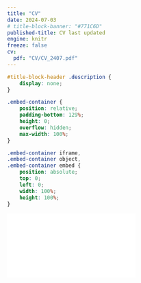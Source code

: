 ```yaml
---
title: "CV"
date: 2024-07-03
# title-block-banner: "#771C6D"
published-title: CV last updated
engine: knitr
freeze: false
cv:
  pdf: "CV/CV_2407.pdf"
---
```


```css
#title-block-header .description {
    display: none;
}
```

```css
.embed-container {
    position: relative;
    padding-bottom: 129%;
    height: 0;
    overflow: hidden;
    max-width: 100%;
}

.embed-container iframe,
.embed-container object,
.embed-container embed {
    position: absolute;
    top: 0;
    left: 0;
    width: 100%;
    height: 100%;
}
```

<div class="embed-container">
  <iframe src="`r rmarkdown::metadata$cv$pdf`" style="border: 0.5px"></iframe>
</div>
